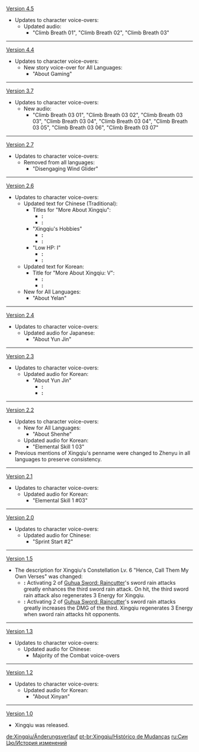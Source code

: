 {{Change History/Header}}
[[Version 4.5]]
* Updates to character voice-overs:
** Updated audio:
*** "Climb Breath 01", "Climb Breath 02", "Climb Breath 03"
----
[[Version 4.4]]
* Updates to character voice-overs:
** New story voice-over for All Languages:
*** "About Gaming"
----
[[Version 3.7]]
* Updates to character voice-overs:
** New audio:
*** "Climb Breath 03 01", "Climb Breath 03 02", "Climb Breath 03 03", "Climb Breath 03 04", "Climb Breath 03 04", "Climb Breath 03 05", "Climb Breath 03 06", "Climb Breath 03 07"
----
[[Version 2.7]]
*Updates to character voice-overs:
**Removed from all languages:
***"Disengaging Wind Glider"
----
[[Version 2.6]]
* Updates to character voice-overs:
** Updated text for Chinese (Traditional):
*** Titles for "More About Xingqiu":
**** '''{{Color|Old}}:''' {{zh|t=想要瞭解行秋}}
**** '''{{Color|New}}:''' {{zh|t=想要了解行秋}}
*** "Xingqiu's Hobbies"
**** '''{{Color|Old}}:''' {{zh|t=我的愛好自然是看書。什麼書都會看。嗯？{{MC|你|妳|mc=1}}一臉壞笑看著我幹什麼。唔，那事我們兩個知道就行了，還是不適合明面上講。說出來就沒意思了。}}
**** '''{{Color|New}}:''' {{zh|t=我的愛好自然是看書。什麼書都會看。嗯？{{MC|你|妳|mc=1}}一臉壞笑看著我幹什麼。唔，那事我們兩個知道就行了，還是不適合在明面上講。說出來就沒意思了。}}
*** "Low HP: I"
**** '''{{Color|Old}}:''' {{zh|t=計劃有變…}}
**** '''{{Color|New}}:''' {{zh|t=計畫有變…}}
** Updated text for Korean:
*** Title for "More About Xingqiu: V":
**** '''{{Color|Old}}:''' {{ko|행추에 대해 알기・다섯 번째}}
**** '''{{Color|New}}:''' {{ko|행추를 알고 싶다・다섯 번째}}
** New for All Languages:
*** "About Yelan"
----
[[Version 2.4]]
*Updates to character voice-overs:
**Updated audio for Japanese:
***"About Yun Jin"
----
[[Version 2.3]]
*Updates to character voice-overs:
**Updated audio for Korean:
***"About Yun Jin"
**** '''{{Color|Old}}:''' {{ko|운근이라. 그녀는 맛있는 음료만 마시면 새로운 연극을 쓸 원동력이 생기나 봐. 그래서 난 그녀가 기분이 좋을 때 가져다주기 위해 항상 침대 밑에 찻잎 한 통을 쟁여두지. 그럼 끝없는 무협 소설 이야기를 들을 수 있어!}}
**** '''{{Color|New}}:''' {{ko|운근은 맛있는 음료만 마시면 새로운 작품을 쓸 원동력이 생기나 봐. 그래서 난 운근이 작품 쓸 의욕이 없을 때 가져다줄 찻잎을 항상 침대 밑에 쟁여두지. 그럼 무협 소설 이야기를 원 없이 들을 수 있어!}}
----
[[Version 2.2]]
*Updates to character voice-overs:
**New for All Languages:
***"About Shenhe"
**Updated audio for Korean:
***"Elemental Skill 1 03"
*Previous mentions of Xingqiu's penname were changed to Zhenyu in all languages to preserve consistency.
----
[[Version 2.1]]
*Updates to character voice-overs:
**Updated audio for Korean:
***"Elemental Skill 1 #03"
----
[[Version 2.0]]
*Updates to character voice-overs:
**Updated audio for Chinese:
***"Sprint Start #2"
----
[[Version 1.5]]
*The description for Xingqiu's Constellation Lv. 6 "Hence, Call Them My Own Verses" was changed:
**'''{{Color|New}}:''' Activating 2 of [[Guhua Sword: Raincutter]]'s sword rain attacks greatly enhances the third sword rain attack. On hit, the third sword rain attack also regenerates 3 Energy for Xingqiu.
**'''{{Color|Old}}:''' Activating 2 of [[Guhua Sword: Raincutter]]'s sword rain attacks greatly increases the DMG of the third. Xingqiu regenerates 3 Energy when sword rain attacks hit opponents.
----
[[Version 1.3]]
*Updates to character voice-overs:
**Updated audio for Chinese:
***Majority of the Combat voice-overs
----
[[Version 1.2]]
*Updates to character voice-overs:
**Updated audio for Korean:
***"About Xinyan"
----
[[Version 1.0]]
*Xingqiu was released.
<noinclude>


[[de:Xingqiu/Änderungsverlauf]]
[[pt-br:Xingqiu/Histórico de Mudanças]]
[[ru:Син Цю/История изменений]]
</noinclude>